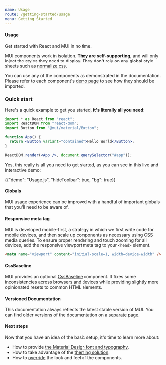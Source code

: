 ```yaml
---
name: Usage
route: /getting-started/usage
menu: Getting Started
---
```


#### Usage

<p class="description">Get started with React and MUI in no time.</p>

MUI components work in isolation.
**They are self-supporting**, and will only inject the styles they need to display.
They don't rely on any global style-sheets such as [normalize.css](https://github.com/necolas/normalize.css/).

You can use any of the components as demonstrated in the documentation.
Please refer to each component's [demo page](/components/buttons/) to see how they should be imported.

### Quick start

Here's a quick example to get you started, **it's literally all you need**:

```jsx
import * as React from "react";
import ReactDOM from "react-dom";
import Button from "@mui/material/Button";

function App() {
  return <Button variant="contained">Hello World</Button>;
}

ReactDOM.render(<App />, document.querySelector("#app"));
```

Yes, this really is all you need to get started, as you can see in this live and interactive demo:

{{"demo": "Usage.js", "hideToolbar": true, "bg": true}}

#### Globals

MUI usage experience can be improved with a handful of important globals that you'll need to be aware of.

#### Responsive meta tag

MUI is developed mobile-first, a strategy in which we first write code for mobile devices, and then scale up components as necessary using CSS media queries.
To ensure proper rendering and touch zooming for all devices, add the responsive viewport meta tag to your `<head>` element.

```html
<meta name="viewport" content="initial-scale=1, width=device-width" />
```

#### CssBaseline

MUI provides an optional [CssBaseline](/components/css-baseline/) component.
It fixes some inconsistencies across browsers and devices while providing slightly more opinionated resets to common HTML elements.

#### Versioned Documentation

This documentation always reflects the latest stable version of MUI.
You can find older versions of the documentation on a [separate page](https://mui.com/versions/).

#### Next steps

Now that you have an idea of the basic setup, it's time to learn more about:

- How to provide [the Material Design font and typography](/components/typography/).
- How to take advantage of the [theming solution](/customization/theming/).
- How to [override](/customization/how-to-customize/) the look and feel of the components.
